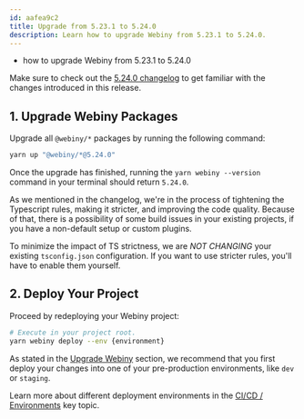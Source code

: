 ```yaml
---
id: aafea9c2
title: Upgrade from 5.23.1 to 5.24.0
description: Learn how to upgrade Webiny from 5.23.1 to 5.24.0.
---
```



<Alert type="success" title="What you’ll learn">

- how to upgrade Webiny from 5.23.1 to 5.24.0

</Alert>

<Alert type="info">

Make sure to check out the [5.24.0 changelog](/docs/{version}/release-notes/5.24.0/changelog) to get familiar with the changes introduced in this release.

</Alert>

## 1. Upgrade Webiny Packages

Upgrade all `@webiny/*` packages by running the following command:

```bash
yarn up "@webiny/*@5.24.0"
```

Once the upgrade has finished, running the `yarn webiny --version` command in your terminal should return `5.24.0`.

<Alert type="warning">

As we mentioned in the changelog, we're in the process of tightening the Typescript rules, making it stricter, and improving the code quality. Because of that, there is a possibility of some build issues in your existing projects, if you have a non-default setup or custom plugins.

To minimize the impact of TS strictness, we are _NOT CHANGING_ your existing `tsconfig.json` configuration. If you want to use stricter rules, you'll have to enable them yourself.

</Alert>

## 2. Deploy Your Project

Proceed by redeploying your Webiny project:

```bash
# Execute in your project root.
yarn webiny deploy --env {environment}
```

<Alert type="warning">

As stated in the [Upgrade Webiny](/docs/{version}/release-notes/upgrade-webiny#pre-production-environments-first) section, we recommend that you first deploy your changes into one of your pre-production environments, like `dev` or `staging`.

</Alert>

<Alert type="info">

Learn more about different deployment environments in the [CI/CD / Environments](/docs/{version}/core-development-concepts/ci-cd/environments) key topic.

</Alert>
